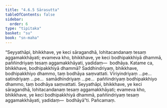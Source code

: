 ```yaml
---
title: "4.6.5 Sārasutta"
tableOfContents: false
sidebar:
  order: 6
type: "tipitaka"
basket: "su"
book: "sn-maha"
---
```



<DynamicBreadcrumb />

<Division number="525" book="sn-maha" bookNo="14" page="203">

<Paragraph number="1210" book="sn-maha">
“Seyyathāpi, bhikkhave, ye keci sāragandhā, lohitacandanaṃ tesaṃ aggamakkhāyati; evameva kho, bhikkhave, ye keci bodhipakkhiyā dhammā, paññindriyaṃ tesaṃ aggamakkhāyati, yadidaṃ—  bodhāya. Katame ca, bhikkhave, bodhipakkhiyā dhammā? Saddhindriyaṃ, bhikkhave, bodhipakkhiyo dhammo, taṃ bodhāya saṃvattati. Vīriyindriyaṃ …pe…  satindriyaṃ …pe…  samādhindriyaṃ …pe…  paññindriyaṃ bodhipakkhiyo dhammo, taṃ bodhāya saṃvattati. Seyyathāpi, bhikkhave, ye keci sāragandhā, lohitacandanaṃ tesaṃ aggamakkhāyati; evameva kho, bhikkhave, ye keci bodhipakkhiyā dhammā, paññindriyaṃ tesaṃ aggamakkhāyati, yadidaṃ—  bodhāyā”ti.

</Paragraph>
</Division>

<Paragraph number="1211" type="center" book="sn-maha">
Pañcamaṃ.
</Paragraph>